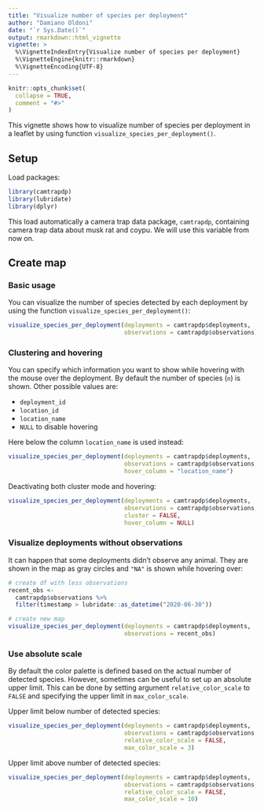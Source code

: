 ```yaml
---
title: "Visualize number of species per deployment"
author: "Damiano Oldoni"
date: "`r Sys.Date()`"
output: rmarkdown::html_vignette
vignette: >
  %\VignetteIndexEntry{Visualize number of species per deployment}
  %\VignetteEngine{knitr::rmarkdown}
  %\VignetteEncoding{UTF-8}
---
```


```r
knitr::opts_chunk$set(
  collapse = TRUE,
  comment = "#>"
)
```

This vignette shows how to visualize number of species per deployment in a leaflet by using function  `visualize_species_per_deployment()`.

## Setup

Load packages:

```r
library(camtrapdp)
library(lubridate)
library(dplyr)
```

This load automatically a camera trap data package, `camtrapdp`, containing camera trap data about musk rat and coypu. We will use this variable from now on.

## Create map

### Basic usage

You can visualize the number of species detected by each deployment by using the function `visualize_species_per_deployment()`:

```r
visualize_species_per_deployment(deployments = camtrapdp$deployments,
                                 observations = camtrapdp$observations)
```

### Clustering and hovering

You can specify which information you want to show while hovering with the mouse over the deployment. By default the number of species (`n`) is shown. Other possible values are:

- `deployment_id`
- `location_id`
- `location_name`
- `NULL` to disable hovering

Here below the column `location_name` is used instead:

```r
visualize_species_per_deployment(deployments = camtrapdp$deployments,
                                 observations = camtrapdp$observations,
                                 hover_column = "location_name")
```

Deactivating both cluster mode and hovering:

```r
visualize_species_per_deployment(deployments = camtrapdp$deployments,
                                 observations = camtrapdp$observations,
                                 cluster = FALSE,
                                 hover_column = NULL)
```

### Visualize deployments without observations

It can happen that some deployments didn't observe any animal. They are shown in the map as gray circles and `"NA"` is shown while hovering over:

```r
# create df with less observations
recent_obs <- 
  camtrapdp$observations %>% 
  filter(timestamp > lubridate::as_datetime("2020-06-30"))

# create new map
visualize_species_per_deployment(deployments = camtrapdp$deployments,
                                 observations = recent_obs)
```

### Use absolute scale

By default the color palette is defined based on the actual number of detected species. However, sometimes can be useful to set up an absolute upper limit. This can be done by setting argument  `relative_color_scale` to  `FALSE` and specifying the upper limit in  `max_color_scale`.

Upper limit below number of detected species:

```r
visualize_species_per_deployment(deployments = camtrapdp$deployments,
                                 observations = camtrapdp$observations,
                                 relative_color_scale = FALSE,
                                 max_color_scale = 3)
```

Upper limit above number of detected species:

```r
visualize_species_per_deployment(deployments = camtrapdp$deployments,
                                 observations = camtrapdp$observations,
                                 relative_color_scale = FALSE,
                                 max_color_scale = 10)
```
